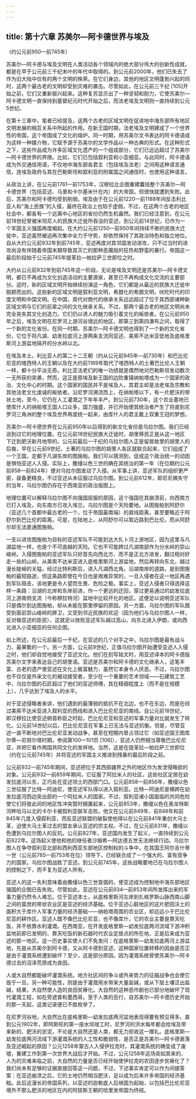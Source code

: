 ```yaml
---
---
---
```

title: 第十六章 苏美尔—阿卡德世界与埃及
---




（约公元前950—前745年）

苏美尔—阿卡德与埃及文明在人类活动各个领域内的绝大部分伟大的创新性成就，都是在早于公元前三千纪末叶的年代中取得的。到公元前2000年，他们已失去了作为旧大陆中仅有的两个文明的殊荣。在它们身边，其他的地区文明蓬勃兴起的同时，这两个最古老的文明却受到灾难的袭击。尽管如此，在公元前三千纪 [105]开始之前，它们又重新振兴起来。这种复苏显示出了一种坚韧和耐力，它使苏美尔—阿卡德文明一直保持到基督纪元时代开始之后，而法老埃及文明则一直持续到公元5世纪。

在第十三章中，笔者已经提及，这两个古老的区域文明在促进地中海东部所有地区文明发展的相互关系中所起的作用。在新王国时期，法老埃及文明建成了一个世界性的帝国，这个帝国成了文化的熔炉。同一时期，用苏美尔文书表达的阿卡德语成为这样一种媒介物，它赋予源于苏美尔的文学作品以一种古典的形式。在这种形式之下，这些作品成为许多区域文化遗产的一个组成部分，它们已远远超过了苏美尔—阿卡德世界的界限。比如，它们已包括叙利亚和小亚细亚。与此同时，阿卡德语成为外交通信用语，不仅地中海东部各君主（包括埃及法老）之间用这种语言通信，连埃及政府与其在巴勒斯坦和叙利亚的附属国之间通信时，也使用这种语言。

从政治上讲，在公元前1761—前1753年，汉穆拉比企图重建囊括整个苏美尔—阿卡德世界（包括亚述、马里和卡尔基米什在内）的大帝国，但很快就遭到失败。此后，苏美尔和阿卡德均受到削弱。埃及由于在公元前1220—前1188年间反击利比亚人和“海上民族”的入侵，最终在政治上也陷于虚弱。不过，在这两个古老的地区社会中，都各有一个远离中心地区的省份仍然生机盎然。我们已经注意到，在公元前18世纪曾被米坦尼人的民族大迁徙所吞没的亚述，到公元前14世纪，已作为一个军国主义强国再度崛起。在大约公元前1250—前950年间持续不断的民族大迁徙中，亚述虽然被迫再次集中全力于守势，却依然保持了其政治特色和独立地位。自从大约公元前932年到前745年，亚述再度对其邻国发动进攻，只不过当时的进攻尚没有伴随着帝国末期导致其灭亡的那种恶魔般的狂热和野蛮的暴行。帝国这一最后阶段始于公元前745年提革拉—帕拉萨三世即位之时。

大约从公元前932年到前745年这一阶段，无论是埃及文明还是苏美尔—阿卡德文明，都已不再成为文化创造活动的主要源泉，甚至已不再构成文化交流的主要部分。这时，新的区域文明开始继续扮演这一角色，它们都是从最近的民族大迁徙中脱颖而出的。这些新的区域文明是叙利亚文明，希腊化的希腊文明，吠陀时代的印度文明和中国文明。在中国，周代对商代的继承关系远远超过了位于其西部诸种新区域文明与它们的前辈之间的文化继承关系。不过，那两个最古老的地区文明尚未完全丧失其文化创造力。它们仍以诱人的魅力吸引着文化的皈依者。在公元前950年之后，埃及文明在尼罗河上游河谷很远的地区，即第三到第四瀑布之间，取得了一个新的文化省份。在同一时期，苏美尔—阿卡德文明也得到了一个新的文化省份，它位于将凡湖、幼发拉底河上游两条支流同亚述、美索不达米亚低地及底格里斯河上游盆地隔开的分水岭以北。

在埃及本土，利比亚人的第二十二王朝（约从公元前945年—前730年）和巴比伦尼亚的喀西特人的王朝以及在大约前1169年取代了喀西特人的土著巴比伦人王朝一样，都十分平淡无奇。利比亚法老们的唯一功绩就是偶然地对巴勒斯坦发动数次一无所获的突袭，然而，这正是原埃及新王国的边防重镇纳帕塔成为一个国家的政治、文化中心的时期。这个国家的国民并不是埃及人，其君主却是法老埃及宗教和其他法老文化虔诚的皈依者。沿尼罗河溯流而上，在纳帕塔以下，有一片肥沃的带状土地，至今，它仍在人工灌溉之下年年丰产。到公元前730年，这个农业基地已使库什人的纳帕塔王国人口众多，国力强盛，并已开始使其统治者产生了将直到尼罗河三角洲的整个埃及世界再度统一起来，由库什人的君主戴上双重王冠的梦想。

苏美尔—阿卡德世界在公元前950年以后得到的新文化省份是乌拉尔图。我们已经谈到过它的地理位置。在公元前18世纪民族大迁徙时，胡里移民正是从这一地区下迁到肥沃新月地带的。公元前最后一千纪的乌拉尔图人正是留居故里的胡里人的后裔，早在公元前9世纪，土著的乌拉尔图的胡里人各区就联合起来，它们组成了一个王国，定都于凡湖东岸的图施帕。我们可以猜测到，促成这个政治统一的动因是惧怕亚述人入侵。实际上，撒缦以色三世的确在其统治的第一年（在位期约公元前858—前824年）便对乌拉尔图发动了入侵。从军事上讲，亚述军队的组织更严密，装备更精良，不过亚述从未征服过乌拉尔图。到公元前612年，即尼尼微失守的当年，乌拉尔图仍存在于西南亚的政治版图上。

地理位置可以解释乌拉尔图不向强国屈服的原因，这个强国在其崩溃前，向西南方已打入埃及，向东南方已攻入埃兰。乌拉尔图是个天险要地。从图施帕到阿舒尔（亚述几个首都中最古老的一个，位于帝国最南端）的直线距离，甚至要略近于阿舒尔到巴比伦的距离。可是，在陆地上，从阿舒尔可以取近路到巴比伦。而从阿舒尔却无法直通图施帕。

一支以进攻图施帕为目标的亚述军队不可能到达大扎卜河上游地区，因为这里与凡湖盆地一样，也是个不可逾越的天险。它也不可能跨过凡湖南部作为分水岭的崇山峻岭。入侵图施帕的亚述军队只好首先向西北方、而不是正北方进发，翻过相对好走一些的山岭，从美索不达米亚进入底格里斯河上游盆地，然后再转向东北，越过漫长陡峭的关隘，经过比特利斯后，进入凡湖西北角。沿湖南岸的道路，是到图施帕的最短路途，但这条路即使在今日也是艰难异常的，一旦入侵者在这一地区再遇到军队阻击，该地更是令人望而生畏、危险之极。事实上，亚述入侵者只得选择这样一条路：沿湖的北岸和东岸前进，作一个更远的迂回，穿过更易通过的幼发拉底河上游南侧支流（今称穆拉特河）盆地中比较开化的地区。这便足以说明亚述军队只是偶尔到达图施帕，却从未能在那里停留的原因。另一方面，乌拉尔图的军队既受到面前崇山峻岭的屏卫，又受到邻近民族的欢迎（因为他们与乌拉尔图人一样，反对做亚述的臣民），这就足以挫败亚述军队越过高山，向东北进入伊朗，或向西北进入小亚细亚的任何企图。

如上所述，在公元前最后一千纪，在亚述的几个对手之中，乌拉尔图是最有战斗力、最果敢的一个。另一方面，公元前9世纪，正值乌拉尔图开始遭受亚述人入侵之时，他们却自觉地接受了亚述文化。他们在刻写铭文时，用亚述译本的阿卡德版苏美尔文字来表达自己的胡里语。亚述是苏美尔和阿卡德的文化继承人，这笔丰富、古老的遗产使亚述在文化上极富魅力，虽然它本身令人厌恶。不过，乌拉尔图也不仅仅是外来文化的被动接受者，至少在一个重要的艺术领域——石建筑工艺中，乌拉尔图的石匠超过了他们的亚述师傅，其在精细程度上（而不是在规模上），几乎达到了埃及人的水平。

对于亚述侵略者来讲，他们遇到的最薄弱的抵抗不在北边，也不在东边，而是在经过美索不达米亚进入叙利亚的西线和进入巴比伦尼亚的南线。自公元前18世纪，即汉穆拉比使亚述俯首称臣之时起，巴比伦尼亚和亚述的军事力量对比就发生了转化。公元前14世纪以后，巴比伦尼亚在军事上已无法与亚述抗衡。但是，尽管亚述一直不断地对巴比伦尼亚发动战争，甚至在短期内曾占领过它（如亚述国王图库尔蒂—尼努尔塔时期，参阅第100—101页 [106]），亚述人仍然相当尊敬巴比伦尼亚，并把它看作两国共同文化的发祥地。当然，这是在提革拉—帕拉萨三世即位（约在公元前745年）并将亚述的军国主义推进到残暴的最后阶段之前。

公元前932—前745年期间，亚述把位于其西部疆界之外的地区作为发泄侵略欲的对象。公元前932—前859年期间，它征服了阿拉米人的社区，这些社区定居在幼发拉底河以东，正巧处在亚述领土的西部门口。公元前858—前856年，撒缦以色三世征服了比特—阿迪尼，使亚述军队得以进入叙利亚。比特—阿迪尼是横跨在幼发拉底河西边突出部的一个阿拉米人的国家。不过，叙利亚诸小国面临的共同危险使它们将彼此间的地区性冲突暂时搁置起来，公元前853年，撒缦以色在奥龙特斯河畔哈马以北的卡尔卡被叙利亚联军击败。他又在公元前849年、前848年和前845年几度入侵叙利亚，而反亚述联盟的破裂使他得以在公元前841年重创大马士革，迫使大马士革过去的盟友承认亚述的宗主权。不过，在公元前831年，撒缦以色遭到乌拉尔图人的反抗。公元前827年，亚述国内发生了起义，一直持续到公元前822年。这场起义使他和他的继任者沙姆希—阿达德五世无法继续行动。乌拉尔图人在争夺叙利亚北部和西利西亚东部地区控制权的斗争中，在其国王阿尔吉什蒂一世（公元前785—前753年在位）领导下，已经联合成了一个强大的、富有竞争力的国家。乌拉尔图战胜了亚述。到公元前745年，这些战略要地已在乌拉尔图人的控制之下，而不复为亚述人所有。

亚述人的这一失利意味着由撒缦以色三世首倡的，使亚述成为控制地中海东部地区强国的企图已告失败。尽管如此，亚述在公元前934—前853年间所发挥出来的军事力量仍然令人难忘。位于亚述本土，从底格里斯河左岸到扎格罗斯山脉西南山脚之间的富庶的带状农业区是亚述的经济基础。位于亚述心脏地区的这片肥田沃土的面积大于库什人军事力量的经济基础——纳帕塔周围的农业区，却远远小于巴比伦尼亚的耕作区。亚述人既不像巴比伦尼亚，也不像库什，它的农业主要是靠天吃饭，并不依靠水利灌溉。在西南亚，在开发底格里斯—幼发拉底两河流域下游冲积盆地前即已发明的、靠天吃饭的新石器时代农业定居点的所在地，正是后来成为亚述的那一地区。这一历史事实使人们不免发问：在底格里斯—幼发拉底两河上游盆地，先是从苏美尔到阿卡德，又从阿卡德到亚述，这种国家位置转移的因由是否正是由于灌溉系统遭到破坏？至少，这是部分原因。因为灌溉系统曾使苏美尔—阿卡德过去的沼泽荒原成为良田。

人或大自然都能破坏灌溉系统。地方社区间的争斗或外来势力的征服战争也会使它毁于一旦。另一种可能性，则是由于灌溉用水带来大量盐碱，或从下层土壤泛出盐碱，结果，大自然使人造的良田贫瘠化。大自然的这种恶作剧也已部分地破坏了现代灌溉工程，如在旁遮普和墨西哥。至于人类的丑行，自苏美尔—阿卡德历史开始的那一天起，这类记录便已不胜枚举了。

在尼罗河谷地，大自然比在底格里斯—幼发拉底两河盆地表现得要有预见得多。直到公元1902年，即阿斯旺的第一座水坝竣工时，尼罗河的洪水每年都会给埃及带来新的、肥沃的淤泥，不论是大自然还是人类，都无力拒收这一赠礼。底格里斯—幼发拉底两河流域下游灌溉系统的人工性和脆弱性，是否正是苏美尔—阿卡德衰落及亚述崛起的原因？公元1258年蒙古人入侵伊拉克时，其灌溉系统的确变成了废墟，重建工作到第一次世界大战后才开始。不过，公元1258年这场突如其来的、人为的灾难来临之前，大自然的力量是否已经开始使伊拉克的农田逐步贫瘠化了？我们尚未有足够的证据直接回答这一问题，不过，下述事实肯定可以作为间接答案：在亚述崩溃之后，它的土地仍然相当肥沃，足以成为后来许多帝国的经济基础。此后这漫长的帝国系列，以亚述的迦勒底人后继国为起始，以包括巴比伦尼亚境外不那么肥沃的地区在内的阿拔斯王朝的哈里发帝国为终结。